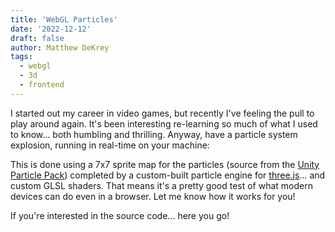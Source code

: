 ```yaml
---
title: 'WebGL Particles'
date: '2022-12-12'
draft: false
author: Matthew DeKrey
tags:
  - webgl
  - 3d
  - frontend
---
```



I started out my career in video games, but recently I've feeling the pull to play around again. It's been interesting
re-learning so much of what I used to know... both humbling and thrilling. Anyway, have a particle system explosion,
running in real-time on your machine:

<ExplosionScene />

This is done using a 7x7 sprite map for the particles (source from the
[Unity Particle Pack](https://assetstore.unity.com/packages/essentials/tutorial-projects/unity-particle-pack-127325))
completed by a custom-built particle engine for [three.js](https://threejs.org/)... and custom GLSL shaders.
That means it's a pretty good test of what modern devices can do even in a browser. Let me know how it works for you!

If you're interested in the source code... <SourceLink isTree={true} path="nextjs-frontend/src/3d">here you go!</SourceLink>
